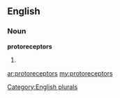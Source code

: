 ==English==

===Noun===
'''protoreceptors'''

# {{plural of|[[protoreceptor]]}}

[[Category:English plurals]]

[[ar:protoreceptors]]
[[my:protoreceptors]]
